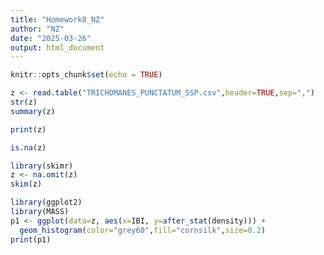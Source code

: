 ```yaml
---
title: "Homework8_NZ"
author: "NZ"
date: "2025-03-26"
output: html_document
---
```


```r
knitr::opts_chunk$set(echo = TRUE)
```

```r
z <- read.table("TRICHOMANES_PUNCTATUM_SSP.csv",header=TRUE,sep=",")
str(z)
summary(z)

print(z)

is.na(z)

library(skimr)
z <- na.omit(z)
skim(z)

library(ggplot2)
library(MASS)
p1 <- ggplot(data=z, aes(x=IBI, y=after_stat(density))) +
  geom_histogram(color="grey60",fill="cornsilk",size=0.2)
print(p1)

```